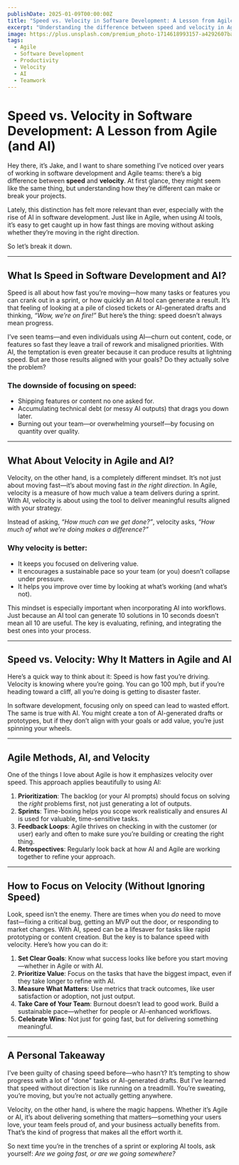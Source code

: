 ```yaml
---
publishDate: 2025-01-09T00:00:00Z
title: "Speed vs. Velocity in Software Development: A Lesson from Agile (and AI)"
excerpt: "Understanding the difference between speed and velocity in Agile and AI helps teams focus on delivering value, not just completing tasks quickly."
image: https://plus.unsplash.com/premium_photo-1714618993157-a4292607ba30
tags:
  - Agile
  - Software Development
  - Productivity
  - Velocity
  - AI
  - Teamwork
---
```


# Speed vs. Velocity in Software Development: A Lesson from Agile (and AI)

Hey there, it’s Jake, and I want to share something I’ve noticed over years of working in software development and Agile teams: there’s a big difference between **speed** and **velocity**. At first glance, they might seem like the same thing, but understanding how they’re different can make or break your projects.

Lately, this distinction has felt more relevant than ever, especially with the rise of AI in software development. Just like in Agile, when using AI tools, it’s easy to get caught up in how fast things are moving without asking whether they’re moving in the right direction.

So let’s break it down.

---

## **What Is Speed in Software Development and AI?**

Speed is all about how fast you’re moving—how many tasks or features you can crank out in a sprint, or how quickly an AI tool can generate a result. It’s that feeling of looking at a pile of closed tickets or AI-generated drafts and thinking, *“Wow, we’re on fire!”* But here’s the thing: speed doesn’t always mean progress.

I’ve seen teams—and even individuals using AI—churn out content, code, or features so fast they leave a trail of rework and misaligned priorities. With AI, the temptation is even greater because it can produce results at lightning speed. But are those results aligned with your goals? Do they actually solve the problem?

### **The downside of focusing on speed:**
- Shipping features or content no one asked for.
- Accumulating technical debt (or messy AI outputs) that drags you down later.
- Burning out your team—or overwhelming yourself—by focusing on quantity over quality.

---

## **What About Velocity in Agile and AI?**

Velocity, on the other hand, is a completely different mindset. It’s not just about moving fast—it’s about moving fast *in the right direction*. In Agile, velocity is a measure of how much value a team delivers during a sprint. With AI, velocity is about using the tool to deliver meaningful results aligned with your strategy.

Instead of asking, *“How much can we get done?”*, velocity asks, *“How much of what we’re doing makes a difference?”*

### **Why velocity is better:**
- It keeps you focused on delivering value.
- It encourages a sustainable pace so your team (or you) doesn’t collapse under pressure.
- It helps you improve over time by looking at what’s working (and what’s not).

This mindset is especially important when incorporating AI into workflows. Just because an AI tool can generate 10 solutions in 10 seconds doesn’t mean all 10 are useful. The key is evaluating, refining, and integrating the best ones into your process.

---

## **Speed vs. Velocity: Why It Matters in Agile and AI**

Here’s a quick way to think about it: Speed is how fast you’re driving. Velocity is knowing where you’re going. You can go 100 mph, but if you’re heading toward a cliff, all you’re doing is getting to disaster faster.

In software development, focusing only on speed can lead to wasted effort. The same is true with AI. You might create a ton of AI-generated drafts or prototypes, but if they don’t align with your goals or add value, you’re just spinning your wheels.

---

## **Agile Methods, AI, and Velocity**

One of the things I love about Agile is how it emphasizes velocity over speed. This approach applies beautifully to using AI:
1. **Prioritization**: The backlog (or your AI prompts) should focus on solving the *right* problems first, not just generating a lot of outputs.
2. **Sprints**: Time-boxing helps you scope work realistically and ensures AI is used for valuable, time-sensitive tasks.
3. **Feedback Loops**: Agile thrives on checking in with the customer (or user) early and often to make sure you’re building or creating the right thing.
4. **Retrospectives**: Regularly look back at how AI and Agile are working together to refine your approach.

---

## **How to Focus on Velocity (Without Ignoring Speed)**

Look, speed isn’t the enemy. There are times when you *do* need to move fast—fixing a critical bug, getting an MVP out the door, or responding to market changes. With AI, speed can be a lifesaver for tasks like rapid prototyping or content creation. But the key is to balance speed with velocity. Here’s how you can do it:
1. **Set Clear Goals**: Know what success looks like before you start moving—whether in Agile or with AI.
2. **Prioritize Value**: Focus on the tasks that have the biggest impact, even if they take longer to refine with AI.
3. **Measure What Matters**: Use metrics that track outcomes, like user satisfaction or adoption, not just output.
4. **Take Care of Your Team**: Burnout doesn’t lead to good work. Build a sustainable pace—whether for people or AI-enhanced workflows.
5. **Celebrate Wins**: Not just for going fast, but for delivering something meaningful.

---

## **A Personal Takeaway**

I’ve been guilty of chasing speed before—who hasn’t? It’s tempting to show progress with a lot of "done" tasks or AI-generated drafts. But I’ve learned that speed without direction is like running on a treadmill. You’re sweating, you’re moving, but you’re not actually getting anywhere.

Velocity, on the other hand, is where the magic happens. Whether it’s Agile or AI, it’s about delivering something that matters—something your users love, your team feels proud of, and your business actually benefits from. That’s the kind of progress that makes all the effort worth it.

So next time you’re in the trenches of a sprint or exploring AI tools, ask yourself: *Are we going fast, or are we going somewhere?*
